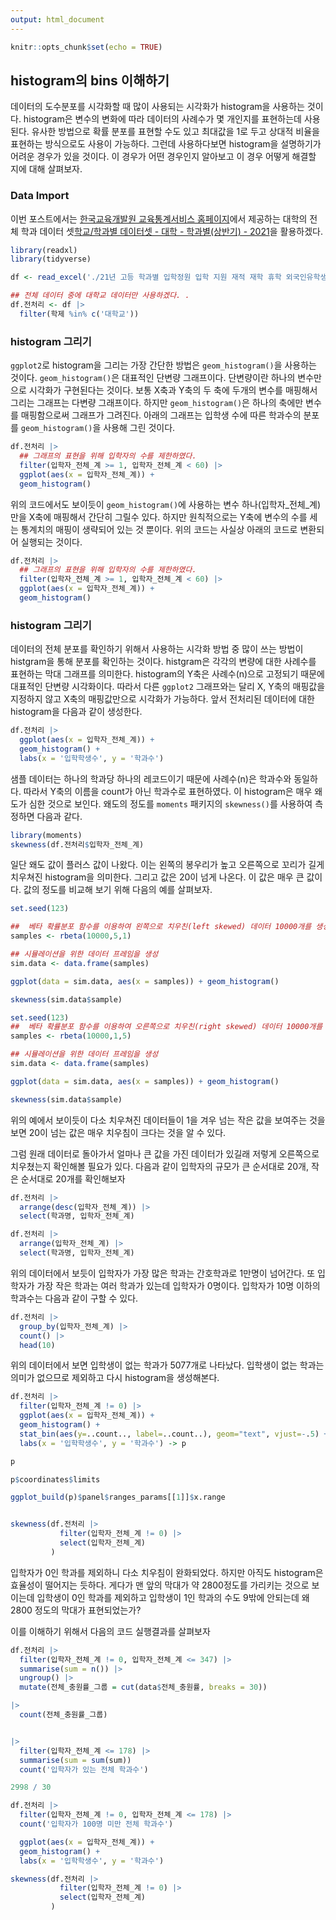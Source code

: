 ```yaml
---
output: html_document
---
```


```r
knitr::opts_chunk$set(echo = TRUE)
```

## histogram의 bins 이해하기

데이터의 도수분포를 시각화할 때 많이 사용되는 시각화가 histogram을 사용하는 것이다. histogram은 변수의 변화에 따라 데이터의 사례수가 몇 개인지를 표현하는데 사용된다. 유사한 방법으로 확률 분포를 표현할 수도 있고 최대값을 1로 두고 상대적 비율을 표현하는 방식으로도 사용이 가능하다. 그런데 사용하다보면 histogram을 설명하기가 어려운 경우가 있을 것이다. 이 경우가 어떤 경우인지 알아보고 이 경우 어떻게 해결할 지에 대해 살펴보자. 

### Data Import

이번 포스트에서는 [한국교육개발원 교육통계서비스 홈페이지](https://kess.kedi.re.kr)에서 제공하는 대학의 전체 학과 데이터 셋[학교/학과별 데이터셋 - 대학 - 학과별(상반기) - 2021](https://kess.kedi.re.kr/contents/dataset?itemCode=04&menuId=m_02_04_03_02&tabId=m2)을  활용하겠다.

```r
library(readxl)
library(tidyverse)

df <- read_excel('./21년 고등 학과별 입학정원 입학 지원 재적 재학 휴학 외국인유학생 졸업 교원_211119.xlsx', skip = 12, na = '-', sheet = '학과별 주요 현황', col_names = T, col_types = c(rep('text', 8), rep('numeric', 56)))

## 전체 데이터 중에 대학교 데이터만 사용하겠다. .  
df.전처리 <- df |>
  filter(학제 %in% c('대학교'))

```



### histogram 그리기

`ggplot2`로 histogram을 그리는 가장 간단한 방법은 `geom_histogram()`을 사용하는 것이다. `geom_histogram()`은 대표적인 단변량 그래프이다. 단변량이란 하나의 변수만으로 시각화가 구현된다는 것이다. 보통 X축과 Y축의 두 축에 두개의 변수를 매핑해서 그리는 그래프는 다변량 그래프이다. 하지만 `geom_histogram()`은 하나의 축에만 변수를 매핑함으로써 그래프가 그려진다.
아래의 그래프는 입학생 수에 따른 학과수의 분포를 `geom_histogram()`을 사용해 그린 것이다. 

```r
df.전처리 |>
  ## 그래프의 표현을 위해 입학자의 수를 제한하였다. 
  filter(입학자_전체_계 >= 1, 입학자_전체_계 < 60) |>
  ggplot(aes(x = 입학자_전체_계)) +
  geom_histogram()
```

위의 코드에서도 보이듯이 `geom_histogram()`에 사용하는 변수 하나(입학자_전체_계)만을 X축에 매핑해서 간단히 그릴수 있다. 하지만 원칙적으로는 Y축에 변수의 수를 세는 통계치의 매핑이 생략되어 있는 것 뿐이다. 위의 코드는 사실상 아래의 코드로 변환되어 실행되는 것이다. 

```r
df.전처리 |>
  ## 그래프의 표현을 위해 입학자의 수를 제한하였다. 
  filter(입학자_전체_계 >= 1, 입학자_전체_계 < 60) |>
  ggplot(aes(x = 입학자_전체_계)) +
  geom_histogram()
```


### histogram 그리기

데이터의 전체 분포를 확인하기 위해서 사용하는 시각화 방법 중 많이 쓰는 방법이 histgram을 통해 분포를 확인하는 것이다. histgram은 각각의 변량에 대한 사례수를 표현하는 막대 그래프를 의미한다. histogram의 Y축은 사례수(n)으로 고정되기 때문에 대표적인 단변량 시각화이다. 따라서 다른 `ggplot2` 그래프와는 달리 X, Y축의 매핑값을 지정하지 않고 X축의 매핑값만으로 시각화가 가능하다. 앞서 전처리된 데이터에 대한 histogram을 다음과 같이 생성한다.

```r
df.전처리 |>
  ggplot(aes(x = 입학자_전체_계)) +
  geom_histogram() +
  labs(x = '입학학생수', y = '학과수')
```

샘플 데이터는 하나의 학과당 하나의 레코드이기 때문에 사례수(n)은 학과수와 동일하다. 따라서 Y축의 이름을 count가 아닌 학과수로 표현하였다. 이 histogram은 매우 왜도가 심한 것으로 보인다. 
왜도의 정도를 `moments` 패키지의 `skewness()`를 사용하여 측정하면 다음과 같다. 

```r
library(moments)
skewness(df.전처리$입학자_전체_계)
```

일단 왜도 값이 플러스 값이 나왔다. 이는 왼쪽의 봉우리가 높고 오른쪽으로 꼬리가 길게 치우쳐진 histogram을 의미한다. 그리고 값은 20이 넘게 나온다. 이 값은 매우 큰 값이다. 값의 정도를 비교해 보기 위해 다음의 예를 살펴보자. 

```r
set.seed(123)

##  베타 확률분포 함수를 이용하여 왼쪽으로 치우친(left skewed) 데이터 10000개를 생성
samples <- rbeta(10000,5,1)

## 시뮬레이션을 위한 데이터 프레임을 생성
sim.data <- data.frame(samples)

ggplot(data = sim.data, aes(x = samples)) + geom_histogram()

skewness(sim.data$sample)

set.seed(123)
##  베타 확률분포 함수를 이용하여 오른쪽으로 치우친(right skewed) 데이터 10000개를 생성
samples <- rbeta(10000,1,5)

## 시뮬레이션을 위한 데이터 프레임을 생성
sim.data <- data.frame(samples)

ggplot(data = sim.data, aes(x = samples)) + geom_histogram()

skewness(sim.data$sample)

```

위의 예에서 보이듯이 다소 치우쳐진 데이터들이 1을 겨우 넘는 작은 값을 보여주는 것을 보면 20이 넘는 값은 매우 치우침이 크다는 것을 알 수 있다. 

그럼 원래 데이터로 돌아가서 얼마나 큰 값을 가진 데이터가 있길래 저렇게 오른쪽으로 치우쳤는지 확인해볼 필요가 있다. 다음과 같이 입학자의 규모가 큰 순서대로 20개, 작은 순서대로 20개를  확인해보자

```r
df.전처리 |>
  arrange(desc(입학자_전체_계)) |>
  select(학과명, 입학자_전체_계)
```

```r
df.전처리 |>
  arrange(입학자_전체_계) |>
  select(학과명, 입학자_전체_계)
```

위의 데이터에서 보듯이 입학자가 가장 많은 학과는 간호학과로 1만명이 넘어간다. 또 입학자가 가장 작은 학과는 여러 학과가 있는데 입학자가 0명이다. 입학자가 10명 이하의 학과수는 다음과 같이 구할 수 있다. 

```r
df.전처리 |>
  group_by(입학자_전체_계) |>
  count() |>
  head(10)
```

위의 데이터에서 보면 입학생이 없는 학과가 5077개로 나타났다. 입학생이 없는 학과는 의미가 없으므로 제외하고 다시 histogram을 생성해본다. 

```r
df.전처리 |>
  filter(입학자_전체_계 != 0) |>
  ggplot(aes(x = 입학자_전체_계)) +
  geom_histogram() +
  stat_bin(aes(y=..count.., label=..count..), geom="text", vjust=-.5) +
  labs(x = '입학학생수', y = '학과수') -> p

p

p$coordinates$limits

ggplot_build(p)$panel$ranges_params[[1]]$x.range


skewness(df.전처리 |>
           filter(입학자_전체_계 != 0) |>
           select(입학자_전체_계)
         )

```

입학자가 0인 학과를 제외하니 다소 치우침이 완화되었다. 하지만 아직도 histogram은 효율성이 떨어지는 듯하다. 게다가 맨 앞의 막대가 약 2800정도를 가리키는 것으로 보이는데 입학생이 0인 학과를 제외하고 입학생이 1인 학과의 수도 9밖에 안되는데 왜 2800 정도의 막대가 표현되었는가? 

이를 이해하기 위해서 다음의 코드 실행결과를 살펴보자

```r
df.전처리 |>
  filter(입학자_전체_계 != 0, 입학자_전체_계 <= 347) |>
  summarise(sum = n()) |>
  ungroup() |>
  mutate(전체_충원률_그룹 = cut(data$전체_충원률, breaks = 30))

|>
  count(전체_충원률_그룹)


|>
  filter(입학자_전체_계 <= 178) |>
  summarise(sum = sum(sum))
  count('입학자가 있는 전체 학과수')

2998 / 30

df.전처리 |>
  filter(입학자_전체_계 != 0, 입학자_전체_계 <= 178) |>
  count('입학자가 100명 미만 전체 학과수')

  ggplot(aes(x = 입학자_전체_계)) +
  geom_histogram() +
  labs(x = '입학학생수', y = '학과수')

skewness(df.전처리 |>
           filter(입학자_전체_계 != 0) |>
           select(입학자_전체_계)
         )

```





